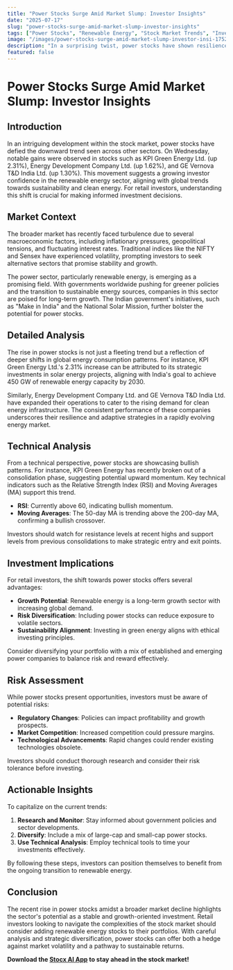 ```yaml
---
title: "Power Stocks Surge Amid Market Slump: Investor Insights"
date: "2025-07-17"
slug: "power-stocks-surge-amid-market-slump-investor-insights"
tags: ["Power Stocks", "Renewable Energy", "Stock Market Trends", "Investor Insights", "Technical Analysis"]
image: "/images/power-stocks-surge-amid-market-slump-investor-insi-1752728442255.png"
description: "In a surprising twist, power stocks have shown resilience amidst a broader market downturn. On Wednesday, companies like KPI Green Energy Ltd., Energy Development Company Ltd., and GE Vernova T&D India Ltd. saw their stocks rise significantly, with gains of 2.31%, 1.62%, and 1.30% respectively. This trend highlights the increasing investor interest in the renewable energy sector, driven by global shifts towards sustainability and clean energy mandates. As traditional indices face pressure due to macroeconomic uncertainties, power stocks offer a potential safe haven. Retail investors should consider diversifying their portfolios by including renewable energy stocks, as these may offer both growth potential and a hedge against broader market volatilities. This article explores the detailed market context, analyzes the emerging trends, and provides actionable insights for investors looking to capitalize on this momentum."
featured: false
---
```


# Power Stocks Surge Amid Market Slump: Investor Insights

## Introduction
In an intriguing development within the stock market, power stocks have defied the downward trend seen across other sectors. On Wednesday, notable gains were observed in stocks such as KPI Green Energy Ltd. (up 2.31%), Energy Development Company Ltd. (up 1.62%), and GE Vernova T&D India Ltd. (up 1.30%). This movement suggests a growing investor confidence in the renewable energy sector, aligning with global trends towards sustainability and clean energy. For retail investors, understanding this shift is crucial for making informed investment decisions.

## Market Context
The broader market has recently faced turbulence due to several macroeconomic factors, including inflationary pressures, geopolitical tensions, and fluctuating interest rates. Traditional indices like the NIFTY and Sensex have experienced volatility, prompting investors to seek alternative sectors that promise stability and growth.

The power sector, particularly renewable energy, is emerging as a promising field. With governments worldwide pushing for greener policies and the transition to sustainable energy sources, companies in this sector are poised for long-term growth. The Indian government's initiatives, such as "Make in India" and the National Solar Mission, further bolster the potential for power stocks.

## Detailed Analysis
The rise in power stocks is not just a fleeting trend but a reflection of deeper shifts in global energy consumption patterns. For instance, KPI Green Energy Ltd.'s 2.31% increase can be attributed to its strategic investments in solar energy projects, aligning with India's goal to achieve 450 GW of renewable energy capacity by 2030.

Similarly, Energy Development Company Ltd. and GE Vernova T&D India Ltd. have expanded their operations to cater to the rising demand for clean energy infrastructure. The consistent performance of these companies underscores their resilience and adaptive strategies in a rapidly evolving energy market.

## Technical Analysis
From a technical perspective, power stocks are showcasing bullish patterns. For instance, KPI Green Energy has recently broken out of a consolidation phase, suggesting potential upward momentum. Key technical indicators such as the Relative Strength Index (RSI) and Moving Averages (MA) support this trend.

- **RSI**: Currently above 60, indicating bullish momentum.
- **Moving Averages**: The 50-day MA is trending above the 200-day MA, confirming a bullish crossover.

Investors should watch for resistance levels at recent highs and support levels from previous consolidations to make strategic entry and exit points.

## Investment Implications
For retail investors, the shift towards power stocks offers several advantages:
- **Growth Potential**: Renewable energy is a long-term growth sector with increasing global demand.
- **Risk Diversification**: Including power stocks can reduce exposure to volatile sectors.
- **Sustainability Alignment**: Investing in green energy aligns with ethical investing principles.

Consider diversifying your portfolio with a mix of established and emerging power companies to balance risk and reward effectively.

## Risk Assessment
While power stocks present opportunities, investors must be aware of potential risks:
- **Regulatory Changes**: Policies can impact profitability and growth prospects.
- **Market Competition**: Increased competition could pressure margins.
- **Technological Advancements**: Rapid changes could render existing technologies obsolete.

Investors should conduct thorough research and consider their risk tolerance before investing.

## Actionable Insights
To capitalize on the current trends:
1. **Research and Monitor**: Stay informed about government policies and sector developments.
2. **Diversify**: Include a mix of large-cap and small-cap power stocks.
3. **Use Technical Analysis**: Employ technical tools to time your investments effectively.

By following these steps, investors can position themselves to benefit from the ongoing transition to renewable energy.

## Conclusion
The recent rise in power stocks amidst a broader market decline highlights the sector's potential as a stable and growth-oriented investment. Retail investors looking to navigate the complexities of the stock market should consider adding renewable energy stocks to their portfolios. With careful analysis and strategic diversification, power stocks can offer both a hedge against market volatility and a pathway to sustainable returns.

**Download the [Stocx AI App](https://stocx.co) to stay ahead in the stock market!**
